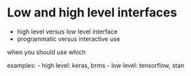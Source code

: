 # Low and high level interfaces


- high level versus low level interface
- programmatic versus interactive use

when you should use which

examples:
  - high level: keras, brms
  - low level: tensorflow, stan
